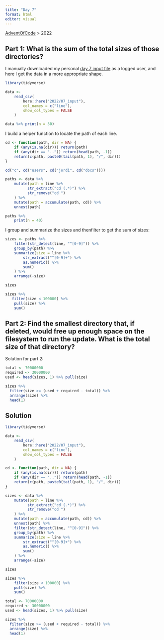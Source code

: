 ```yaml
---
title: "Day 7"
format: html
editor: visual
---
```


[AdventOfCode](https://jrosell.github.io/AdventOfCode/) \> 2022

## Part 1: What is the sum of the total sizes of those directories?

I manually downloaded my personal [day 7 input file](https://adventofcode.com/2022/day/7) as a logged user, and here I get the data in a more appropriate shape.

```r
library(tidyverse)

data <- 
    read_csv(
        here::here("2022/07_input"),
        col_names = c("line"),
        show_col_types = FALSE
    )

data %>% print(n = 30)
```

I build a helper function to locate the path of each line.

```r
cd <- function(path, dir = NA) {
    if (any(is.na(dir))) return(path)
    if (any(dir == "..")) return(head(path, -1))
    return(c(path, paste0(tail(path, 1), "/", dir)))
}

cd("c", cd("users", cd("jordi", cd("docs"))))

paths <- data %>% 
    mutate(path = line %>% 
          str_extract("cd (.*)") %>% 
          str_remove("cd ")
    ) %>% 
    mutate(path = accumulate(path, cd)) %>% 
    unnest(path)

paths %>% 
    print(n = 40)
```

I group and summarize the sizes and thenfilter to get the sum of sizes:

```r
sizes <- paths %>% 
    filter(str_detect(line, "^[0-9]")) %>% 
    group_by(path) %>% 
    summarize(size = line %>%
        str_extract("^[0-9]+") %>%
        as.numeric() %>%
        sum()
    ) %>% 
    arrange(-size)

sizes

sizes %>% 
   filter(size < 100000) %>% 
    pull(size) %>% 
    sum()

```

## Part 2: Find the smallest directory that, if deleted, would free up enough space on the filesystem to run the update. What is the total size of that directory?

Solution for part 2:

```r
total <- 70000000
required <- 30000000
used <- head(sizes, 1) %>% pull(size)

sizes %>% 
  filter(size >= (used + required - total)) %>% 
  arrange(size) %>% 
  head(1)
```

## Solution

```r
library(tidyverse)

data <- 
    read_csv(
        here::here("2022/07_input"),
        col_names = c("line"),
        show_col_types = FALSE
    )

cd <- function(path, dir = NA) {
    if (any(is.na(dir))) return(path)
    if (any(dir == "..")) return(head(path, -1))
    return(c(path, paste0(tail(path, 1), "/", dir)))
}

sizes <- data %>% 
    mutate(path = line %>% 
          str_extract("cd (.*)") %>% 
          str_remove("cd ")
    ) %>% 
    mutate(path = accumulate(path, cd)) %>% 
    unnest(path) %>% 
    filter(str_detect(line, "^[0-9]")) %>% 
    group_by(path) %>% 
    summarize(size = line %>%
        str_extract("^[0-9]+") %>%
        as.numeric() %>%
        sum()
    ) %>% 
    arrange(-size)

sizes

sizes %>% 
    filter(size < 100000) %>% 
    pull(size) %>% 
    sum()

total <- 70000000
required <- 30000000
used <- head(sizes, 1) %>% pull(size)

sizes %>% 
  filter(size >= (used + required - total)) %>% 
  arrange(size) %>% 
  head(1)
```

